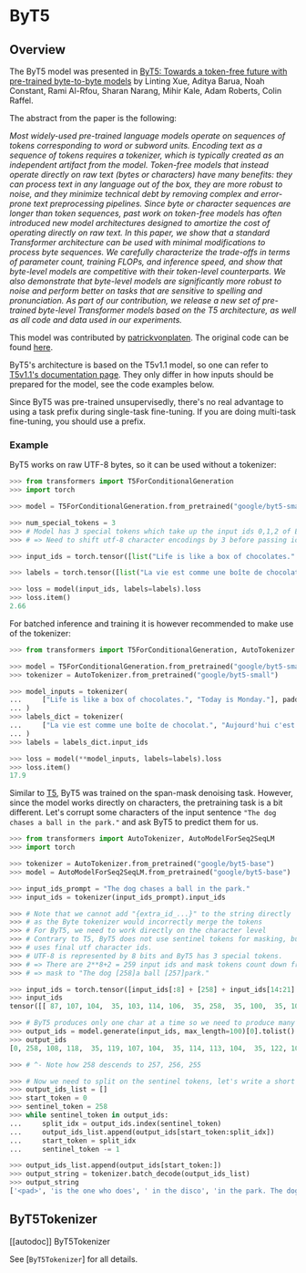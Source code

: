 <!--Copyright 2021 The HuggingFace Team. All rights reserved.

Licensed under the Apache License, Version 2.0 (the "License"); you may not use this file except in compliance with
the License. You may obtain a copy of the License at

http://www.apache.org/licenses/LICENSE-2.0

Unless required by applicable law or agreed to in writing, software distributed under the License is distributed on
an "AS IS" BASIS, WITHOUT WARRANTIES OR CONDITIONS OF ANY KIND, either express or implied. See the License for the
specific language governing permissions and limitations under the License.
-->

# ByT5

## Overview

The ByT5 model was presented in [ByT5: Towards a token-free future with pre-trained byte-to-byte models](https://arxiv.org/abs/2105.13626) by Linting Xue, Aditya Barua, Noah Constant, Rami Al-Rfou, Sharan Narang, Mihir
Kale, Adam Roberts, Colin Raffel.

The abstract from the paper is the following:

*Most widely-used pre-trained language models operate on sequences of tokens corresponding to word or subword units.
Encoding text as a sequence of tokens requires a tokenizer, which is typically created as an independent artifact from
the model. Token-free models that instead operate directly on raw text (bytes or characters) have many benefits: they
can process text in any language out of the box, they are more robust to noise, and they minimize technical debt by
removing complex and error-prone text preprocessing pipelines. Since byte or character sequences are longer than token
sequences, past work on token-free models has often introduced new model architectures designed to amortize the cost of
operating directly on raw text. In this paper, we show that a standard Transformer architecture can be used with
minimal modifications to process byte sequences. We carefully characterize the trade-offs in terms of parameter count,
training FLOPs, and inference speed, and show that byte-level models are competitive with their token-level
counterparts. We also demonstrate that byte-level models are significantly more robust to noise and perform better on
tasks that are sensitive to spelling and pronunciation. As part of our contribution, we release a new set of
pre-trained byte-level Transformer models based on the T5 architecture, as well as all code and data used in our
experiments.*

This model was contributed by [patrickvonplaten](https://huggingface.co/patrickvonplaten). The original code can be
found [here](https://github.com/google-research/byt5).

ByT5's architecture is based on the T5v1.1 model, so one can refer to [T5v1.1's documentation page](t5v1.1). They
only differ in how inputs should be prepared for the model, see the code examples below.

Since ByT5 was pre-trained unsupervisedly, there's no real advantage to using a task prefix during single-task
fine-tuning. If you are doing multi-task fine-tuning, you should use a prefix.


### Example

ByT5 works on raw UTF-8 bytes, so it can be used without a tokenizer:

```python
>>> from transformers import T5ForConditionalGeneration
>>> import torch

>>> model = T5ForConditionalGeneration.from_pretrained("google/byt5-small")

>>> num_special_tokens = 3
>>> # Model has 3 special tokens which take up the input ids 0,1,2 of ByT5.
>>> # => Need to shift utf-8 character encodings by 3 before passing ids to model.

>>> input_ids = torch.tensor([list("Life is like a box of chocolates.".encode("utf-8"))]) + num_special_tokens

>>> labels = torch.tensor([list("La vie est comme une boîte de chocolat.".encode("utf-8"))]) + num_special_tokens

>>> loss = model(input_ids, labels=labels).loss
>>> loss.item()
2.66
```

For batched inference and training it is however recommended to make use of the tokenizer:

```python
>>> from transformers import T5ForConditionalGeneration, AutoTokenizer

>>> model = T5ForConditionalGeneration.from_pretrained("google/byt5-small")
>>> tokenizer = AutoTokenizer.from_pretrained("google/byt5-small")

>>> model_inputs = tokenizer(
...     ["Life is like a box of chocolates.", "Today is Monday."], padding="longest", return_tensors="pt"
... )
>>> labels_dict = tokenizer(
...     ["La vie est comme une boîte de chocolat.", "Aujourd'hui c'est lundi."], padding="longest", return_tensors="pt"
... )
>>> labels = labels_dict.input_ids

>>> loss = model(**model_inputs, labels=labels).loss
>>> loss.item()
17.9
```

Similar to [T5](t5), ByT5 was trained on the span-mask denoising task. However, 
since the model works directly on characters, the pretraining task is a bit 
different. Let's corrupt some characters of the 
input sentence `"The dog chases a ball in the park."` and ask ByT5 to predict them 
for us.

```python
>>> from transformers import AutoTokenizer, AutoModelForSeq2SeqLM
>>> import torch

>>> tokenizer = AutoTokenizer.from_pretrained("google/byt5-base")
>>> model = AutoModelForSeq2SeqLM.from_pretrained("google/byt5-base")

>>> input_ids_prompt = "The dog chases a ball in the park."
>>> input_ids = tokenizer(input_ids_prompt).input_ids

>>> # Note that we cannot add "{extra_id_...}" to the string directly
>>> # as the Byte tokenizer would incorrectly merge the tokens
>>> # For ByT5, we need to work directly on the character level
>>> # Contrary to T5, ByT5 does not use sentinel tokens for masking, but instead
>>> # uses final utf character ids.
>>> # UTF-8 is represented by 8 bits and ByT5 has 3 special tokens.
>>> # => There are 2**8+2 = 259 input ids and mask tokens count down from index 258.
>>> # => mask to "The dog [258]a ball [257]park."

>>> input_ids = torch.tensor([input_ids[:8] + [258] + input_ids[14:21] + [257] + input_ids[28:]])
>>> input_ids
tensor([[ 87, 107, 104,  35, 103, 114, 106,  35, 258,  35, 100,  35, 101, 100, 111, 111, 257,  35, 115, 100, 117, 110,  49,   1]])

>>> # ByT5 produces only one char at a time so we need to produce many more output characters here -> set `max_length=100`.
>>> output_ids = model.generate(input_ids, max_length=100)[0].tolist()
>>> output_ids
[0, 258, 108, 118,  35, 119, 107, 104,  35, 114, 113, 104,  35, 122, 107, 114,  35, 103, 114, 104, 118, 257,  35, 108, 113,  35, 119, 107, 104,  35, 103, 108, 118, 102, 114, 256, 108, 113,  35, 119, 107, 104, 35, 115, 100, 117, 110,  49,  35,  87, 107, 104,  35, 103, 114, 106, 35, 108, 118,  35, 119, 107, 104,  35, 114, 113, 104,  35, 122, 107, 114,  35, 103, 114, 104, 118,  35, 100,  35, 101, 100, 111, 111,  35, 108, 113, 255,  35, 108, 113,  35, 119, 107, 104,  35, 115, 100, 117, 110,  49]

>>> # ^- Note how 258 descends to 257, 256, 255

>>> # Now we need to split on the sentinel tokens, let's write a short loop for this
>>> output_ids_list = []
>>> start_token = 0
>>> sentinel_token = 258
>>> while sentinel_token in output_ids:
...     split_idx = output_ids.index(sentinel_token)
...     output_ids_list.append(output_ids[start_token:split_idx])
...     start_token = split_idx
...     sentinel_token -= 1

>>> output_ids_list.append(output_ids[start_token:])
>>> output_string = tokenizer.batch_decode(output_ids_list)
>>> output_string
['<pad>', 'is the one who does', ' in the disco', 'in the park. The dog is the one who does a ball in', ' in the park.']
```


## ByT5Tokenizer

[[autodoc]] ByT5Tokenizer

See [`ByT5Tokenizer`] for all details.

